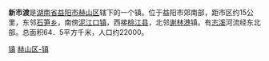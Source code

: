 '''新市渡'''是[[湖南省|湖南省]][[益阳市|益阳市]][[赫山区|赫山区]]辖下的一个镇。位于益阳市郊南部，距市区约15公里，东邻[[石笋乡|石笋乡]]，南傍[[泥江口镇|泥江口镇]]，西接[[桃江县|桃江县]]，北邻[[谢林港|谢林港]]镇。有[[志溪|志溪]]河流经东北部。总面积64．5平方千米，人口约22000。

{{湖南小作品}}
{{益阳市赫山区行政区划}}

[[Category:赫山区行政区划|镇]]
[[Category:益阳乡镇|赫山区-镇]]